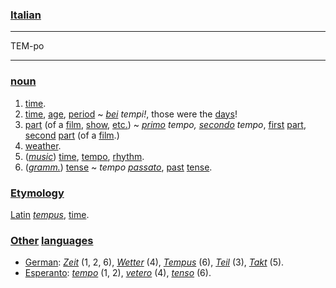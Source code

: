 ===[[Italian]]===

----
TEM-po
----

===[[noun]]===

#[[time]].
#[[time]], [[age]], [[period]] ~ ''[[bello|bei]] tempi!'', those were the [[day|days]]!
#[[part]] (of a [[film]], [[show]], [[et coetera|etc.]]) ~ ''[[primo]] tempo, [[secondo]] tempo'', [[first]] [[part]], [[second]] [[part]] (of a [[film]].)
#[[weather]].
#(''[[music]]'') [[time]], [[tempo]], [[rhythm]].
#(''[[grammar|gramm.]]'') [[tense]] ~ ''tempo [[passato]]'', [[past]] [[tense]].

===[[Etymology]]===

[[Latin]] ''[[tempus]]'', [[time]].

===[[other|Other]] [[language|languages]]===

*[[German]]: ''[[Zeit]]'' (1, 2, 6), ''[[Wetter]]'' (4), ''[[Tempus]]'' (6), ''[[Teil]]'' (3), ''[[Takt]]'' (5).
*[[Esperanto]]: ''[[tempo]]'' (1, 2), ''[[vetero]]'' (4), ''[[tenso]]'' (6).